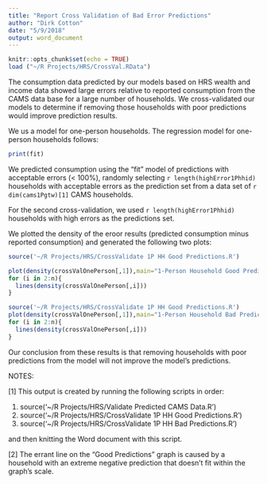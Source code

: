 ```yaml
---
title: "Report Cross Validation of Bad Error Predictions"
author: "Dirk Cotton"
date: "5/9/2018"
output: word_document
---
```


```r
knitr::opts_chunk$set(echo = TRUE)
load ("~/R Projects/HRS/CrossVal.RData")
```

The consumption data predicted by our models based on HRS wealth and income data showed large errors relative to reported consumption from the CAMS data base for a large number of households. We cross-validated our models to determine if removing those households with poor predictions would improve prediction results.

We us a model for one-person households. The regression model for one-person households follows:

```r
print(fit)

```

We predicted consumption using the "fit" model of predictions with acceptable errors (< 100%), randomly selecting `r length(highError1Phhid)` households with acceptable errors as the prediction set from a data set of `r dim(cams1Pgtw)[1]` CAMS households.

For the second cross-validation, we used `r length(highError1Phhid)` households with high errors as the predictions set.

We plotted the density of the eroor results (predicted consumption minus reported consumption) and generated the following two plots:

```r

source('~/R Projects/HRS/CrossValidate 1P HH Good Predictions.R')

plot(density(crossValOnePerson[,1]),main="1-Person Household Good Predictions\nPredicted - Actual",ylim=c(0,.0001),xlab="Prediction Error ($)")
for (i in 2:n){
  lines(density(crossValOnePerson[,i]))
}

```


```r
source('~/R Projects/HRS/CrossValidate 1P HH Good Predictions.R')
plot(density(crossValOnePerson[,1]),main="1-Person Household Bad Predictions\nPredicted - Actual",xlab="Prediction Error ($)")
for (i in 2:n){
  lines(density(crossValOnePerson[,i]))
}
```

Our conclusion from these results is that removing households with poor predictions from the model will not improve the model's predictions.


NOTES: 

[1] This output is created by running the following scripts in order:

1. source('~/R Projects/HRS/Validate Predicted CAMS Data.R')
2. source('~/R Projects/HRS/CrossValidate 1P HH Good Predictions.R')
3. source('~/R Projects/HRS/CrossValidate 1P HH Bad Predictions.R')

and then knitting the Word document with this script.

[2] The errant line on the "Good Predictions" graph is caused by a household with an extreme negative prediction that doesn't fit within the graph's scale.
